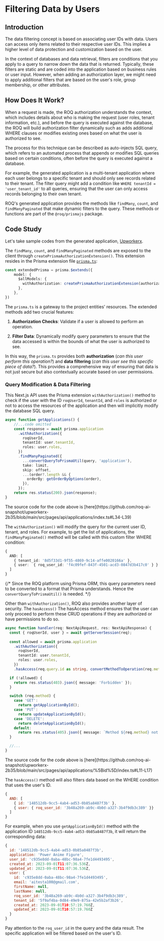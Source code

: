 

# Filtering Data by Users

## Introduction

The data filtering concept is based on associating user IDs with data. Users can access only items related to their respective user IDs. This implies a higher level of data protection and customization based on the user.

In the context of databases and data retrieval, filters are conditions that you apply to a query to narrow down the data that is returned. Typically, these filters are static and are coded into the application based on business rules or user input. However, when adding an authorization layer, we might need to apply additional filters that are based on the user's role, group membership, or other attributes.


## How Does It Work?

When a request is made, the ROQ authorization understands the context, which includes details about who is making the request (user roles, tenant information, etc.), and before the query is executed against the database, the ROQ will build authorization filter dynamically such as adds additional WHERE clauses or modifies existing ones based on what the user is authorized to see.

<Callout type="info">
The process for this technique can be described as auto-injects SQL query, which refers to an automated process that appends or modifies SQL queries based on certain conditions, often before the query is executed against a database.
</Callout>
 
For example, the generated application is a multi-tenant application where each user belongs to a specific tenant and should only see records related to their tenant. The filter query might add a condition like `WHERE tenantId = 'user_tenant_id'` to all queries, ensuring that the user can only access records belonging to their own tenant.

ROQ's generated application provides the methods like `findMany`, `count`, and `findManyPaginated` that make dynamic filters to the query. These methods or functions are part of the `@roq/prismajs` package.

## Code Study

Let's take sample codes from the generated application, [Upworkerx](https://github.com/roq-ai-snapshot/upworkerx-2b35).

The `findMany`, `count`, and `findManyPaginated` methods are exposed to the client through `createPrismaAuthorizationExtension()`. This extension resides in the Prisma extension file [`prisma.ts`](https://github.com/roq-ai-snapshot/upworkerx-2b35/blob/main/src/server/db/prisma.ts#L34):

```ts
const extendedPrisma = prisma.$extends({
    model: {
      $allModels: {
        withAuthorization: createPrismaAuthorizationExtension(authorizationClient),
      },
    },
})
```

The `prisma.ts` is a gateway to the project entities' resources. The extended methods add two crucial features:

1. **Authorization Checks**: Validate if a user is allowed to perform an operation.

2. **Filter Data**: Dynamically modify query parameters to ensure that the data accessed is within the bounds of what the user is authorized to see.

In this way, the `prisma.ts` provides both **authorization** (_can this user perform this operation?_) and **data filtering** (_can this user see this specific piece of data?_). This provides a comprehensive way of ensuring that data is not just secure but also contextually accurate based on user permissions.

### Query Modification & Data Filtering

This Next.js API uses the Prisma extension `withAuthorization()` method to check if the user with the ID `roqUserId`, `tenantId`, and `roles` is authorized or not to access the resources of the application and then will implicitly modify the database SQL query.

```ts
async function getApplications() {
    //...code omitted
    const response = await prisma.application
      .withAuthorization({
        roqUserId,
        tenantId: user.tenantId,
        roles: user.roles,
      })
      .findManyPaginated({
        ...convertQueryToPrismaUtil(query, 'application'),
        take: limit,
        skip: offset,
        ...(order?.length && {
          orderBy: getOrderByOptions(order),
        }),
      });
    return res.status(200).json(response);
}
```
<Callout type="info">
The source code for the code above is [here](https://github.com/roq-ai-snapshot/upworkerx-2b35/blob/main/src/pages/api/applications/index.ts#L34-L39)
</Callout>

The `withAuthorization()` will modify the query for the current user ID, tenant, and roles. For example, to get the list of applications, the `findManyPaginated()` method will be called with this custom filter WHERE condition:

```ts
{
  AND: [
    { tenant_id: '8d5f33d1-9f55-4869-9c14-affe0020166a' },
    { user:  { roq_user_id: 'f4c09fef-843f-4501-acd3-0847d3b417c0' } }
  ]
}
```
{/*
Since the ROQ platform using Prisma ORM, this query parameters need to be converted to a format that Prisma understands. Hence the `convertQueryToPrismaUtil()` is needed.
*/}

Other than `withAuthorization()`, ROQ also provides another layer of security. The `hasAccess()` The hasAccess method ensures that the user can only proceed to perform these CRUD operations if they are authorized or have permissions to do so.

```ts
async function handler(req: NextApiRequest, res: NextApiResponse) {
  const { roqUserId, user } = await getServerSession(req);
  
  const allowed = await prisma.application
    .withAuthorization({
      roqUserId,
      tenantId: user.tenantId,
      roles: user.roles,
    })
    .hasAccess(req.query.id as string, convertMethodToOperation(req.method as HttpMethod));

  if (!allowed) {
    return res.status(403).json({ message: 'Forbidden' });
  }

  switch (req.method) {
    case 'GET':
      return getApplicationById();
    case 'PUT':
      return updateApplicationById();
    case 'DELETE':
      return deleteApplicationById();
    default:
      return res.status(405).json({ message: `Method ${req.method} not allowed` });
  }

  //...
}
```

<Callout type="info">
The source code for the code above is [here](https://github.com/roq-ai-snapshot/upworkerx-2b35/blob/main/src/pages/api/applications/%5Bid%5D/index.ts#L11-L17)
</Callout>

The `hasAccess()` method will also filters data based on the WHERE condition that uses the user's ID.

```js
{
  AND: [
    { id: '148512db-9cc5-4ab4-ad53-0b85a8487f3b' },
    { user: { roq_user_id: '3b48a269-ab9c-4b0d-a327-3b4f9db3c389' }}
  ]
}
```

For example, when you use `getApplicationById()` method with the application ID `148512db-9cc5-4ab4-ad53-0b85a8487f3b`, it will return the corresponding data:

```js
{
  id: '148512db-9cc5-4ab4-ad53-0b85a8487f3b',
  application: 'Power Anime Figure',
  user_id: 'c935e8dd-0aba-48bc-98a4-7fe1d4493495',
  created_at: 2023-09-01T11:07:36.536Z,
  updated_at: 2023-09-01T11:07:36.536Z,
  user: {
    id: 'c935e8dd-0aba-48bc-98a4-7fe1d4493495',
    email: 'aitesta100@gmail.com',
    firstName: null,
    lastName: null,
    roq_user_id: '3b48a269-ab9c-4b0d-a327-3b4f9db3c389',
    tenant_id: '5f9af4ba-0d84-49e9-875a-42e5b2af3b26',
    created_at: 2023-09-01T10:57:19.760Z,
    updated_at: 2023-09-01T10:57:19.760Z
  }
}
```
Pay attention to the `roq_user_id` in the query and the data result. The specific application will be filtered based on the user's ID.